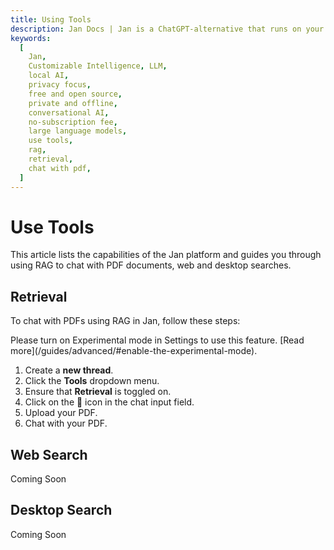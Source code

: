 ```yaml
---
title: Using Tools
description: Jan Docs | Jan is a ChatGPT-alternative that runs on your own computer, with a local API server.
keywords:
  [
    Jan,
    Customizable Intelligence, LLM,
    local AI,
    privacy focus,
    free and open source,
    private and offline,
    conversational AI,
    no-subscription fee,
    large language models,
    use tools,
    rag,
    retrieval,
    chat with pdf,
  ]
---
```



# Use Tools
This article lists the capabilities of the Jan platform and guides you through using RAG to chat with PDF documents, web and desktop searches.

## Retrieval

To chat with PDFs using RAG in Jan, follow these steps:

<Callout type="warning">
Please turn on Experimental mode in Settings to use this feature. [Read more](/guides/advanced/#enable-the-experimental-mode).
</Callout>

1. Create a **new thread**.
2. Click the **Tools** dropdown menu.
3. Ensure that **Retrieval** is toggled on.
4. Click on the 📎 icon in the chat input field.
5. Upload your PDF.
6. Chat with your PDF.

## Web Search

<Callout type="info">
  Coming Soon
</Callout>

## Desktop Search

<Callout type="info">
  Coming Soon
</Callout>